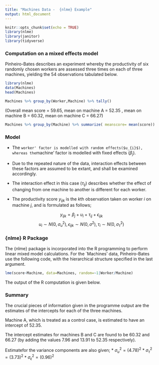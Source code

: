 ```yaml
---
title: "Machines Data -  {nlme} Example"
output: html_document
---
```


```r
knitr::opts_chunk$set(echo = TRUE)
library(nlme)
library(janitor)
library(tidyverse)
```

### Computation on a mixed effects model

Pinheiro-Bates describes an experiment whereby the productivity of six
randomly chosen workers are assessed three times on each of three
machines, yielding the 54 observations tabulated below.

```r
library(nlme)
data(Machines)
head(Machines)
```
```r
Machines %>% group_by(Worker,Machine) %>% tally()
```

(Overall mean score = $59.65$, mean on machine A = $52.35$ , mean
on machine B = $60.32$, mean on machine C = $66.27$)

```r
Machines %>% group_by(Machine) %>% summarize( meanscore= mean(score))
```

### Model

* The `worker' factor is modelled with random effects($u_{i}$),
whereas the `machine' factor is modelled with fixed effects
($\beta_{j}$). 
* Due to the repeated nature of the data, interaction
effects between these factors are assumed to be extant, and shall
be examined accordingly. 

* The interaction effect in this case
($\tau_{ij}$) describes whether the effect of changing from one
machine to another is different for each worker. 
* The productivity
score $y_{ijk}$ is the $k$th observation taken on worker $i$ on
machine $j$, and is formulated
 as follows;

$$\begin{equation}
y_{ijk} = \beta_{j} + u_{i} + \tau_{ij} + \epsilon_{ijk}
\end{equation}$$
$$\begin{equation*}
u_{i} \sim N(0, \sigma^{2}_{u}), \epsilon_{ijk} \sim N(0,
\sigma^{2}), \tau_{i} \sim N(0, \sigma^{2}_{\tau})
\end{equation*}$$

### {nlme} R Package
The {nlme} package is incorporated into the R programming to
perform linear mixed model calculations. For the `Machines' data,
Pinheiro-Bates use the following code, with the hierarchical structure
specified in the last argument.

```r
lme(score~Machine, data=Machines, random=~1|Worker/Machine)
```


The output of the R computation is given below.

### Summary 
The crucial pieces of information given in the programme output
are the estimates of the intercepts for each of the three
machines. 

Machine A, which is treated as a control case, is
estimated to have an intercept of 52.35. 

The intercept estimates
for machines B and C are found to be $60.32$ and $66.27$ (by
adding the values 7.96 and 13.91 to 52.35 respectively).

Estimatefor the variance components are also given; 
* $\sigma^{2}_{u} = (4.78)^{2}$ 
* $\sigma^{2}_{\tau} = (3.73)^{2}$
* $\sigma^{2}_{\epsilon} = (0.96)^{2}$
